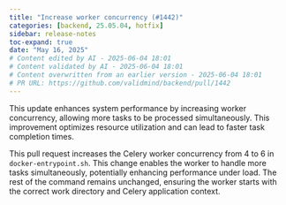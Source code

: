 ```yaml
---
title: "Increase worker concurrency (#1442)"
categories: [backend, 25.05.04, hotfix]
sidebar: release-notes
toc-expand: true
date: "May 16, 2025"
# Content edited by AI - 2025-06-04 18:01
# Content validated by AI - 2025-06-04 18:01
# Content overwritten from an earlier version - 2025-06-04 18:01
# PR URL: https://github.com/validmind/backend/pull/1442
---
```


This update enhances system performance by increasing worker concurrency, allowing more tasks to be processed simultaneously. This improvement optimizes resource utilization and can lead to faster task completion times.

This pull request increases the Celery worker concurrency from 4 to 6 in `docker-entrypoint.sh`. This change enables the worker to handle more tasks simultaneously, potentially enhancing performance under load. The rest of the command remains unchanged, ensuring the worker starts with the correct work directory and Celery application context.
